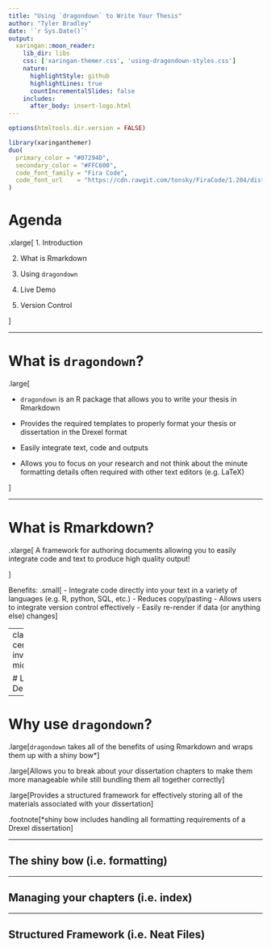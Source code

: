 ```yaml
---
title: "Using `dragondown` to Write Your Thesis"
author: "Tyler Bradley"
date: '`r Sys.Date()`'
output:
  xaringan::moon_reader:
    lib_dir: libs
    css: ['xaringan-themer.css', 'using-dragondown-styles.css']
    nature:
      highlightStyle: github
      highlightLines: true
      countIncrementalSlides: false
    includes:
      after_body: insert-logo.html
---
```




```r
options(htmltools.dir.version = FALSE)
```

```r
library(xaringanthemer)
duo(
  primary_color = "#07294D", 
  secondary_color = "#FFC600",
  code_font_family = "Fira Code",
  code_font_url    = "https://cdn.rawgit.com/tonsky/FiraCode/1.204/distr/fira_code.css"
)
```

# Agenda

.xlarge[
  1. Introduction
  
2. What is Rmarkdown

3. Using `dragondown`

4. Live Demo

5. Version Control

]

---

# What is `dragondown`?

.large[

  - `dragondown` is an R package that allows you to write your thesis in Rmarkdown
  
- Provides the required templates to properly format your thesis or dissertation in the Drexel format
  
- Easily integrate text, code and outputs 
  
- Allows you to focus on your research and not think about the minute formatting details often required with other text editors (e.g. LaTeX)
  
]
 

---

# What is Rmarkdown?

.xlarge[
A framework for authoring documents allowing you to easily integrate code and text to produce high quality output!

]

Benefits:
.small[
  - Integrate code directly into your text in a variety of languages (e.g. R, python, SQL, etc.)
- Reduces copy/pasting
- Allows users to integrate version control effectively
- Easily re-render if data (or anything else) changes
]

---
class: center, inverse, middle

# Live Demo

---

# Why use `dragondown`?

.large[`dragondown` takes all of the benefits of using Rmarkdown and wraps them up with a shiny bow*]

.large[Allows you to break about your dissertation chapters to make them more manageable while still bundling them all together correctly]

.large[Provides a structured framework for effectively storing all of the materials associated with your dissertation]

.footnote[*shiny bow includes handling all formatting requirements of a Drexel dissertation]

---

## The shiny bow (i.e. formatting)



---

## Managing your chapters (i.e. index)


---

## Structured Framework (i.e. Neat Files)
